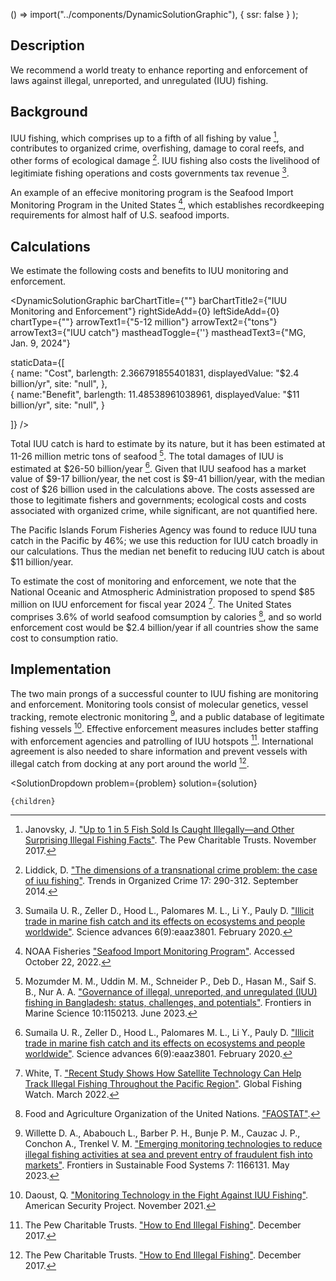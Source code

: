 
  () => import("../components/DynamicSolutionGraphic"),
  { ssr: false }
);


## Description

We recommend a world treaty to enhance reporting and enforcement of laws against illegal, unreported, and unregulated (IUU) fishing.

## Background

IUU fishing, which comprises up to a fifth of all fishing by value [^"7"], contributes to organized crime, overfishing, damage to coral reefs, and other forms of ecological damage [^"6"]. IUU fishing also costs the livelihood of legitimiate fishing operations and costs governments tax revenue [^"3"].

An example of an effecive monitoring program is the Seafood Import Monitoring Program in the United States [^"1"], which establishes recordkeeping requirements for almost half of U.S. seafood imports.

## Calculations

We estimate the following costs and benefits to IUU monitoring and enforcement.

<DynamicSolutionGraphic
  barChartTitle={""}
  barChartTitle2={"IUU Monitoring and Enforcement"}
  rightSideAdd={0}
  leftSideAdd={0}
  chartType={""}
  arrowText1={"5-12 million"}
  arrowText2={"tons"}
  arrowText3={"IUU catch"}
  mastheadToggle={''}
  mastheadText3={"MG, Jan. 9, 2024"}
  
  
  staticData={[   
    {
      name: "Cost",
      barlength: 2.366791855401831,
      displayedValue: "$2.4 billion/yr",
      site: "null",
    },   
	{
	  name:"Benefit",
      barlength: 11.48538961038961,
      displayedValue: "$11 billion/yr",
      site: "null",
	}
        
  ]}
/>

Total IUU catch is hard to estimate by its nature, but it has been estimated at 11-26 million metric tons of seafood [^"2"]. The total damages of IUU is estimated at $26-50 billion/year [^"3"]. Given that IUU seafood has a market value of $9-17 billion/year, the net cost is $9-41 billion/year, with the median cost of $26 billion used in the calculations above. The costs assessed are those to legitimate fishers and governments; ecological costs and costs associated with organized crime, while significant, are not quantified here.

The Pacific Islands Forum Fisheries Agency was found to reduce IUU tuna catch in the Pacific by 46%; we use this reduction for IUU catch broadly in our calculations. Thus the median net benefit to reducing IUU catch is about $11 billion/year.

To estimate the cost of monitoring and enforcement, we note that the National Oceanic and Atmospheric Administration proposed to spend $85 million on IUU enforcement for fiscal year 2024 [^"4"]. The United States comprises 3.6% of world seafood comsumption by calories [^"5"], and so world enforcement cost would be $2.4 billion/year if all countries show the same cost to consumption ratio.

## Implementation

The two main prongs of a successful counter to IUU fishing are monitoring and enforcement. Monitoring tools consist of molecular genetics, vessel tracking, remote electronic monitoring [^"8"], and a public database of legitimate fishing vessels [^"10"]. Effective enforcement measures includes better staffing with enforcement agencies and patrolling of IUU hotspots [^"9"]. International agreement is also needed to share information and prevent vessels with illegal catch from docking at any port around the world [^"9"].

[^"1"]: NOAA Fisheries ["Seafood Import Monitoring Program"](https://www.fisheries.noaa.gov/international/seafood-import-monitoring-program). Accessed October 22, 2022.

[^"2"]: Mozumder M. M., Uddin M. M., Schneider P., Deb D., Hasan M., Saif S. B., Nur A. A. ["Governance of illegal, unreported, and unregulated (IUU) fishing in Bangladesh: status, challenges, and potentials"](https://www.frontiersin.org/articles/10.3389/fmars.2023.1150213/full). Frontiers in Marine Science 10:1150213. June 2023.

[^"3"]: Sumaila U. R., Zeller D., Hood L., Palomares M. L., Li Y., Pauly D. ["Illicit trade in marine fish catch and its effects on ecosystems and people worldwide"](https://www.science.org/doi/10.1126/sciadv.aaz3801). Science advances 6(9):eaaz3801. February 2020.

[^"4"]: White, T. ["Recent Study Shows How Satellite Technology Can Help Track Illegal Fishing Throughout the Pacific Region"](https://globalfishingwatch.org/data/tracking-illegal-fishing-in-the-pacific/). Global Fishing Watch. March 2022.

[^"5"]: Food and Agriculture Organization of the United Nations. ["FAOSTAT"](http://www.fao.org/faostat/en/#data). 

[^"6"]: Liddick, D. ["The dimensions of a transnational crime problem: the case of iuu fishing"](https://link.springer.com/article/10.1007/s12117-014-9228-6). Trends in Organized Crime 17: 290-312. September 2014.

[^"7"]: Janovsky, J. ["Up to 1 in 5 Fish Sold Is Caught Illegally—and Other Surprising Illegal Fishing Facts"](https://www.pewtrusts.org/en/research-and-analysis/articles/2017/11/13/up-to-1-in-5-fish-sold-is-caught-illegally-and-other-surprising-illegal-fishing-facts). The Pew Charitable Trusts. November 2017.

[^"8"]: Willette D. A., Ababouch L., Barber P. H., Bunje P. M., Cauzac J. P., Conchon A., Trenkel V. M. ["Emerging monitoring technologies to reduce illegal fishing activities at sea and prevent entry of fraudulent fish into markets"](https://www.frontiersin.org/articles/10.3389/fsufs.2023.1166131/full). Frontiers in Sustainable Food Systems 7: 1166131. May 2023.

[^"9"]: The Pew Charitable Trusts. ["How to End Illegal Fishing"](https://www.pewtrusts.org/en/research-and-analysis/issue-briefs/2017/12/how-to-end-illegal-fishing). December 2017.

[^"10"]: Daoust, Q. ["Monitoring Technology in the Fight Against IUU Fishing"](https://www.americansecurityproject.org/iuufishingmonitoringtechnology/). American Security Project. November 2021.

  <SolutionDropdown 
    problem={problem} 
    solution={solution}
  >
    {children}
  </SolutionDropdown>
